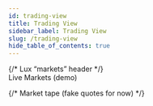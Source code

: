```yaml
---
id: trading-view
title: Trading View
sidebar_label: Trading View
slug: /trading-view
hide_table_of_contents: true
---
```



<div
  style={{
    position:'relative',
    minHeight:'calc(100vh - var(--ifm-navbar-height))',
    display:'grid',
    gridTemplateRows:'auto 1fr',
    gap:'16px',
    padding:'16px'
  }}
>
  {/* Lux “markets” header */}
  <div style={{
    border:'1px solid rgba(212,175,55,.25)',
    borderRadius:12,
    padding:'10px 14px',
    background:'linear-gradient(180deg, rgba(255,255,255,.02), rgba(255,255,255,0))',
    color:'#f2d98b',
    fontWeight:700
  }}>
    Live Markets (demo)
  </div>

  {/* Market tape (fake quotes for now) */}
  <div style={{
    border:'1px solid rgba(212,175,55,.18)',
    borderRadius:12,
    padding:'8px 10px',
    background:'#0f1217'
  }}>
    <MarketTape symbols={['NVDA','AAPL','MSFT','AMZN','META','GOOGL']} refreshMs={5000} />
  </div>
</div>
